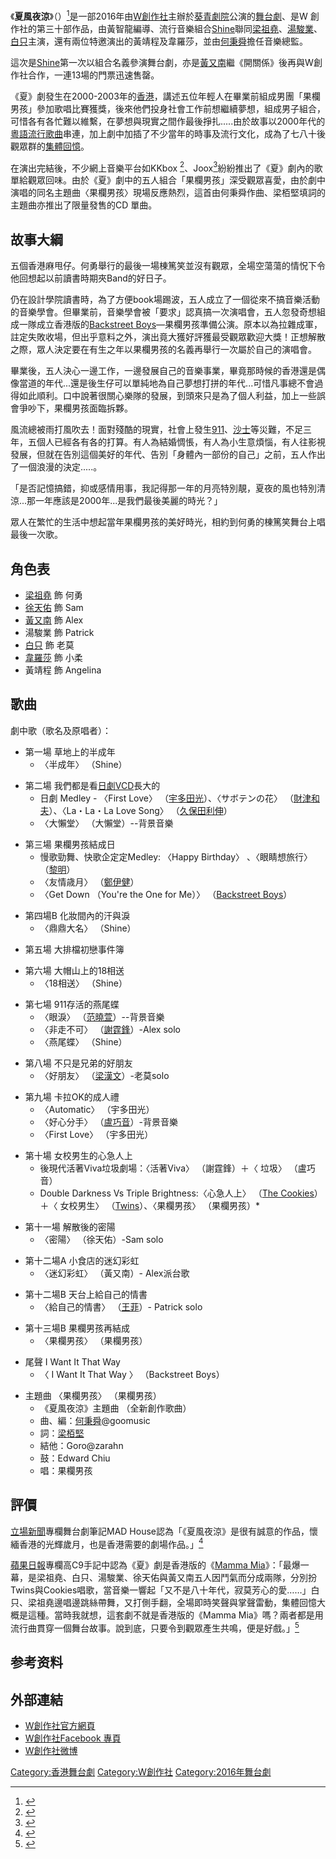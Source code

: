{{Infobox
|name         = Infobox/doc
|bodystyle    = 
|title        =夏風夜涼 I Want It That Way

|titlestyle   = 
|image        = 
|imagestyle   = 
|caption      = 
|captionstyle = 
|headerstyle  = background:#ccf;
|labelstyle   = background:#ddf;
|datastyle    = 
|header1=
|label1=表演形式
|data1=音樂劇場
|header2=
|label2=演出資料
|data2=2016年4月8日至4月17日
  [[葵青劇院|葵青劇院]]演藝廳
|header3=
|label3=場次
|data3=13 場
|header4=
|label4=語言
|data4=中文（粵語）
|header5=
|label5=主辦
|data5=W創作社
|header6=
|label6=編劇、導演、監製
|data6=黃智龍
|header7=
|label7=演員
|data7=[[梁祖堯|梁祖堯]]、[[徐天佑|徐天佑]]、[[黃又南|黃又南]]、湯駿業、白只
|header8=
|label8=特邀演出
|data8=黃靖程、韋羅莎
|header9=
|label9=音樂總監
|data9=何秉舜@goomusic
|header10=
|label10=主題曲填詞
|data10=梁栢堅
|header11=
|label11=監製、 宣傳
|data11=曾浩賢
|header12=
|label12=聯合編劇
|data12=王俊豪
|header13=
|label13=佈景
|data13=邵偉敏
|header14=
|label14=燈光
|data14=楊子欣
|header15=
|label15=形象
|data15=Alan Ng
|header16=
|label16=音響
|data16=夏恩蓓
|header17=
|label17=製作經理
|data17=陳寶愉
|header18=
|label18=助理製作經理
|data18=劉漢華
|header19=
|label19=舞台監督
|data19=陳嘉儀
|header20=
|label20=執行舞台監督
|data20=孔稜斯
|header21=
|label21=助理監製
|data21=陳溥堃、陸浩明
|header22=
|label22=助理導演
|data22=鄧灝威
|header23=
|label23=平面設計總監
|data23=Kent Fok @ tn PEACOCK
|header24=
|label24=海報攝影
|data24=Simon C
|header25=
|belowstyle = background:#ddf;
|below = 
}}

《'''夏風夜涼'''》（{{lang-en|I Want It That Way}}）<ref>{{cite web|title=《夏風夜涼》音樂劇場 W創作社|url=http://timable.com/zh-hk/event/1078192|website=Timable|publisher=Timable|accessdate=2016-11-01|archive-date=2016-11-08|archive-url=https://web.archive.org/web/20161108140516/http://timable.com/zh-hk/event/1078192|dead-url=no}}</ref>是一部2016年由[[W創作社|W創作社]]主辦於[[葵青劇院|葵青劇院]]公演的[[劇場_(藝術)|舞台劇]]、是W 創作社的第三十部作品，由黃智龍編導、流行音樂組合[[Shine|Shine]]聯同[[梁祖堯|梁祖堯]]、[[湯駿業|湯駿業]]、[[白只|白只]]主演，還有兩位特邀演出的黃靖程及韋羅莎，並由[[何秉舜|何秉舜]]擔任音樂總監。

這次是[[Shine|Shine]]第一次以組合名義參演舞台劇，亦是[[黃又南|黃又南]]繼《開關係》後再與W創作社合作，一連13場的門票迅速售罄。

《夏》劇發生在2000-2003年的[[香港|香港]]，講述五位年輕人在畢業前組成男團「果欄男孩」參加歌唱比賽獲獎，後來他們投身社會工作前想繼續夢想，組成男子組合，可惜各有各忙難以維繫，在夢想與現實之間作最後掙扎.....由於故事以2000年代的[[粵語流行音樂|粵語流行歌曲]]串連，加上劇中加插了不少當年的時事及流行文化，成為了七八十後觀眾群的[[集體回憶|集體回憶]]。


在演出完結後，不少網上音樂平台如KKbox <ref>{{Cite web|url=https://www.kkbox.com/hk/tc/playlist/PZgOXgIuMWFJqOPZGJ|title=「夏風夜涼」音樂劇場|accessdate=2016-11-01|work=KKBOX|archive-date=2021-02-28|archive-url=https://web.archive.org/web/20210228002057/https://www.kkbox.com/hk/tc/playlist/PZgOXgIuMWFJqOPZGJ|dead-url=no}}</ref>、Joox<ref>{{Cite web|url=http://www.joox.com/my/en/listDetail?id=14655|title=《夏風夜涼》‪音樂劇場唱的歌  - JOOX|accessdate=2016-11-01|work=www.joox.com}}</ref>紛紛推出了《夏》劇內的歌單給觀眾回味。由於《夏》劇中的五人組合「果欄男孩」深受觀眾喜愛，由於劇中演唱的同名主題曲〈果欄男孩〉現場反應熱烈，這首由何秉舜作曲、梁栢堅填詞的主題曲亦推出了限量發售的CD 單曲。

==故事大綱==
五個香港麻甩仔。何勇舉行的最後一場棟篤笑並沒有觀眾，全場空蕩蕩的情怳下令他回想起以前讀書時期夾Band的好日子。

仍在設計學院讀書時，為了方便book場踢波，五人成立了一個從來不搞音樂活動的音樂學會。但畢業前，音樂學會被「要求」認真搞一次演唱會，五人忽發奇想組成一隊成立香港版的[[後街男孩|Backstreet Boys]]—果欄男孩準備公演。原本以為拉雜成軍，註定失敗收場，但出乎意料之外，演出竟大獲好評獲最受觀眾歡迎大獎！正想解散之際，眾人決定要在有生之年以果欄男孩的名義再舉行一次屬於自己的演唱會。

畢業後，五人決心一邊工作，一邊發展自己的音樂事業，畢竟那時候的香港還是偶像當道的年代...還是後生仔可以單純地為自己夢想打拼的年代...可惜凡事總不會過得如此順利。口中說著很關心樂隊的發展，到頭來只是為了個人利益，加上一些誤會爭吵下，果欄男孩面臨拆夥。

風流總被雨打風吹去！面對殘酷的現實，社會上發生[[九一一袭击事件|911]]、[[SARS事件|沙士]]等災難，不足三年，五個人已經各有各的打算。有人為結婚惆悵，有人為小生意煩惱，有人往影視發展，但就在告別這個美好的年代、告別「身體內一部份的自己」之前，五人作出了一個浪漫的決定.....。

「是否記憶搞錯，抑或感情用事，我記得那一年的月亮特別靚，夏夜的風也特別清涼...那一年應該是2000年...是我們最後美麗的時光？」

眾人在繁忙的生活中想起當年果欄男孩的美好時光，相約到何勇的棟篤笑舞台上唱最後一次歌。

==角色表==
*[[梁祖堯|梁祖堯]] 飾 何勇
*[[徐天佑|徐天佑]] 飾 Sam
*[[黃又南|黃又南]] 飾 Alex
*湯駿業 飾 Patrick
*[[白只|白只]] 飾 老莫
*[[韋羅莎|韋羅莎]] 飾 小柔
*黃靖程 飾 Angelina

==歌曲==
劇中歌（歌名及原唱者）：

*第一場 草地上的半成年
**〈半成年〉 （Shine）

*第二場 我們都是看[[日本电视剧|日劇]][[影音光碟|VCD]]長大的
**日劇 Medley - 〈First Love〉 （[[宇多田光|宇多田光]]）、〈サボテンの花〉 （[[財津和夫|財津和夫]]）、〈La・La・La Love Song〉 （[[久保田利伸|久保田利伸]]）
**〈大懶堂〉 （大懶堂）--背景音樂

*第三場 果欄男孩結成日
**慢歌勁舞、快歌企定定Medley: 〈Happy Birthday〉 、〈眼睛想旅行〉 （[[黎明|黎明]]）
**〈友情歳月〉 （[[鄭伊健|鄭伊健]]）
**〈Get Down （You're the One for Me）〉 （[[Backstreet_Boys|Backstreet Boys]]）

*第四場B 化妝間內的汗與淚
**〈鼎鼎大名〉 （Shine）

*第五場 大排檔初戀事件簿

*第六場 大帽山上的18相送
**〈18相送〉 （Shine）

*第七場 911存活的燕尾蝶
**〈眼淚〉 （[[范曉萱|范曉萱]]）--背景音樂
**〈非走不可〉 （[[謝霆鋒|謝霆鋒]]）-Alex solo
**〈燕尾蝶〉 （Shine）

*第八場 不只是兄弟的好朋友
**〈好朋友〉 （[[梁漢文|梁漢文]]）-老莫solo

*第九場 卡拉OK的成人禮
**〈Automatic〉 （宇多田光）
**〈好心分手〉 （[[盧巧音|盧巧音]]）-背景音樂
**〈First Love〉 （宇多田光）

*第十場 女校男生的心急人上
**後現代活著Viva垃圾劇場：〈活著Viva〉 （謝霆鋒）＋〈 垃圾〉 （盧巧音）
**Double Darkness Vs Triple Brightness:〈心急人上〉 （[[The_Cookies|The Cookies]]）＋〈 女校男生〉 （[[Twins|Twins]]）、〈果欄男孩〉 （果欄男孩）*

*第十一場 解散後的密陽
**〈密陽〉 （徐天佑）-Sam solo

*第十二場A 小食店的迷幻彩虹
**〈迷幻彩虹〉 （黃又南）- Alex派台歌

*第十二場B 天台上給自己的情書
**〈給自己的情書〉 （[[王菲|王菲]]）- Patrick solo

*第十三場B 果欄男孩再結成
**〈果欄男孩〉 （果欄男孩）

*尾聲 I Want It That Way
**〈 I Want It That Way 〉 （Backstreet Boys）

*主題曲 〈果欄男孩〉 （果欄男孩）
**《夏風夜涼》主題曲 （全新創作歌曲）
**曲、編：[[何秉舜|何秉舜]]@goomusic
**詞：[[梁栢堅_（填詞人）|梁栢堅]]
**結他：Goro@zarahn
**鼓：Edward Chiu
**唱：果欄男孩

==評價==
[[立場新聞|立場新聞]]專欄舞台劇筆記MAD House認為「《夏風夜涼》是很有誠意的作品，懷緬香港的光輝歲月，也是香港需要的劇場作品。」<ref>{{cite web|title=舞台劇筆記：夢想的時代性－看《夏風夜涼》|url=https://www.thestandnews.com/art/%E8%88%9E%E5%8F%B0%E5%8A%87%E7%AD%86%E8%A8%98-%E5%A4%A2%E6%83%B3%E7%9A%84%E6%99%82%E4%BB%A3%E6%80%A7-%E7%9C%8B-%E5%A4%8F%E9%A2%A8%E5%A4%9C%E6%B6%BC/|website=Standnews|publisher=Standnews|accessdate=2016-11-01|archive-date=2016-07-21|archive-url=https://web.archive.org/web/20160721204430/http://thestandnews.com/art/%E8%88%9E%E5%8F%B0%E5%8A%87%E7%AD%86%E8%A8%98-%E5%A4%A2%E6%83%B3%E7%9A%84%E6%99%82%E4%BB%A3%E6%80%A7-%E7%9C%8B-%E5%A4%8F%E9%A2%A8%E5%A4%9C%E6%B6%BC/|dead-url=no}}</ref>

[[蘋果日報|蘋果日報]]專欄高C9手記中認為《夏》劇是香港版的《[[媽媽咪呀！|Mamma Mia]]》：「最爆一幕，是梁祖堯、白只、湯駿業、徐天佑與黃又南五人因鬥氣而分成兩隊，分別扮Twins與Cookies唱歌，當音樂一響起「又不是八十年代，寂莫芳心的愛……」白只、梁祖堯邊唱邊跳絲帶舞，又打側手翻，全場即時笑聲與掌聲雷動，集體回憶大概是這種。當時我就想，這套劇不就是香港版的《Mamma Mia》嗎？兩者都是用流行曲貫穿一個舞台故事。說到底，只要令到觀眾產生共鳴，便是好戲。」<ref>{{cite web|title=高C9手記：好戲．夏風夜涼|url=http://hk.apple.nextmedia.com/financeestate/art/20160412/19567506|website=Apple Daily|publisher=Apple Daily|accessdate=2016-11-01|archive-date=2016-07-19|archive-url=https://web.archive.org/web/20160719063827/http://hk.apple.nextmedia.com/financeestate/art/20160412/19567506|dead-url=no}}</ref>

==参考资料==
{{reflist}}

==外部連結==
*[http://www.wtheatre.org.hk W創作社官方網頁]{{Wayback|url=http://www.wtheatre.org.hk/ |date=20060402233946 }}
*[https://www.facebook.com/WTheatre W創作社Facebook 專頁]{{Wayback|url=https://www.facebook.com/WTheatre |date=20190123162853 }}
*[http://weibo.com/WTheatre W創作社微博]{{Wayback|url=http://weibo.com/WTheatre |date=20140225161800 }}

{{W创作社}}

[[Category:香港舞台劇|Category:香港舞台劇]]
[[Category:W創作社|Category:W創作社]]
[[Category:2016年舞台劇|Category:2016年舞台劇]]